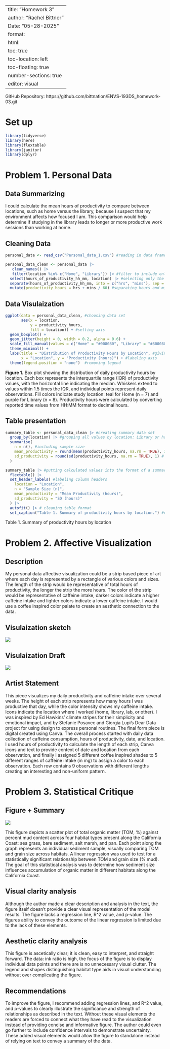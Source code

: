 
---
title: "Homework 3"
author: "Rachel Bittner"
Date: "05-28-2025"
format:
  html:
    toc: true
    toc-location: left
    toc-floating: true
    number-sections: true
editor: visual
---


GitHub Repository: https://github.com/bittnation/ENVS-193DS_homework-03.git

# Set up
```r

library(tidyverse)
library(here)
library(flextable)
library(janitor)
library(dplyr)

```

# Problem 1. Personal Data

## Data Summarizing

I could calculate the mean hours of productivity to compare between locations, such as home versus the library, because I suspect that my environment affects how focused I am. This comparison would help determine if studying in the library leads to longer or more productive work sessions than working at home.

## Cleaning Data

```r

personal_data <- read_csv("Personal_data_1.csv") #reading in data frame

```

```r

personal_data_clean <- personal_data |>
   clean_names() |>
   filter(location %in% c("Home", "Library")) |> #filter to include only observations from home and library
  select(hours_of_productivity_hh_mm, location) |> #selecting only the columns with data of interest
  separate(hours_of_productivity_hh_mm, into = c("hrs", "mins"), sep = ":", convert = TRUE) |>
  mutate(productivity_hours = hrs + mins / 60) #separating hours and minutes to calculate productivity in terms of hours

```

## Data Visulaization

```r
ggplot(data = personal_data_clean, #choosing data set
       aes(x = location, 
           y = productivity_hours, 
           fill = location)) + #setting axis 
  geom_boxplot() +
  geom_jitter(height = 0, width = 0.2, alpha = 0.6) +
  scale_fill_manual(values = c("Home" = "#008080", "Library" = "#800080")) + #choosing custom colors 
  theme_minimal() +
  labs(title = "Distribution of Productivity Hours by Location", #giving plot a title
       x = "Location", y = "Productivity (hours)") + #labeling axis
  theme(legend.position = "none")  #removing legend


```

**Figure 1.** Box plot showing the distribution of daily productivity hours by location. Each box represents the interquartile range (IQR) of productivity values, with the horizontal line indicating the median. Whiskers extend to values within 1.5 times the IQR, and individual points represent daily observations. Fill colors indicate study location: teal for Home (n = 7) and purple for Library (n = 8). Productivity hours were calculated by converting reported time values from HH:MM format to decimal hours.

## Table presentation

```r

summary_table <- personal_data_clean |> #creating summary data set
  group_by(location) |> #grouping all values by location: Library or home
  summarise(
    n = n(), #including sample size
    mean_productivity = round(mean(productivity_hours, na.rm = TRUE), 1),#calculating mean hours of productivity and rounding to one decimal point
    sd_productivity = round(sd(productivity_hours, na.rm = TRUE), 1) # calculating standard deviation in hours and rounding to one decimal point
  )

summary_table |> #putting calculated values into the format of a summary table
  flextable() |>
  set_header_labels( #labeling column headers
    location = "Location",
    n = "Sample Size (n)",
    mean_productivity = "Mean Productivity (hours)",
    sd_productivity = "SD (hours)"
  ) |>
  autofit() |> # cleaning table format
  set_caption("Table 1. Summary of productivity hours by location.") #captioning summary table
```

Table 1. Summary of productivity hours by location

# Problem 2. Affective Visualization

## Description

My personal data affective visualization could be a strip based piece of art where each day is represented by a rectangle of various colors and sizes. The length of the strip would be representative of total hours of productivity, the longer the strip the more hours. The color of the strip would be representative of caffeine intake, darker colors indicate a higher caffeine intake and lighter colors indicate a lower caffeine intake. I would use a coffee inspired color palate to create an aesthetic connection to the data.

## Visulaization sketch

![](images/IMG_1025.jpeg)

## Visulaization Draft

![](images/193%20DS%20Visualization.png)

## Artist Statement

This piece visualizes my daily productivity and caffeine intake over several weeks. The height of each strip represents how many hours I was productive that day, while the color intensity shows my caffeine intake. Icons indicate the location where I worked (home, library, lab, or other). I was inspired by Ed Hawkins’ climate stripes for their simplicity and emotional impact, and by Stefanie Posavec and Giorgia Lupi’s Dear Data project for using design to express personal routines. The final form piece is digital created using Canva. The overall process started with daily data collection of caffeine consumption, hours of productivity, date, and location. I used hours of productivity to calculate the length of each strip, Canva icons and text to provide context of date and location from each observation, and finally I assigned 5 different coffee inspired shades to 5 different ranges of caffeine intake (in mg) to assign a color to each observation. Each row contains 9 observations with different lengths creating an interesting and non-uniform pattern.

# Problem 3. Statistical Critique

## Figure + Summary

![](images/crituque-figure.png)

This figure depicts a scatter plot of total organic matter (TOM, %) against percent mud content across four habitat types present along the California Coast: sea grass, bare sediment, salt marsh, and pan. Each point along the graph represents an individual sediment sample, visually comparing TOM and grain size across habitats. A linear regression was used to test for a statistically significant relationship between TOM and grain size (% mud). The goal of this statistical analysis was to determine how sediment size influences accumulation of organic matter in different habitats along the California Coast.

## Visual clarity analysis

Although the author made a clear description and analysis in the text, the figure itself doesn't provide a clear visual representation of the model results. The figure lacks a regression line, R\^2 value, and p-value. The figures ability to convey the outcome of the linear regression is limited due to the lack of these elements.

## Aesthetic clarity analysis

This figure is ascetically clear; it is clean, easy to interpret, and straight forward. The data: ink ratio is high, the focus of the figure is to display individual data points and there are is no unnecessary visual clutter. The legend and shapes distinguishing habitat type aids in visual understanding without over complicating the figure.

## Recommendations

To improve the figure, I recommend adding regression lines, and R\^2 value, and p-values to clearly illustrate the significance and strength of relationships as described in the text. Without these visual elements the readers are forced to connect what they have read to the visualization instead of providing concise and informative figure. The author could even go further to include confidence intervals to demonstrate uncertainty. These added visual elements would allow the figure to standalone instead of relying on text to convey a summary of the data.
